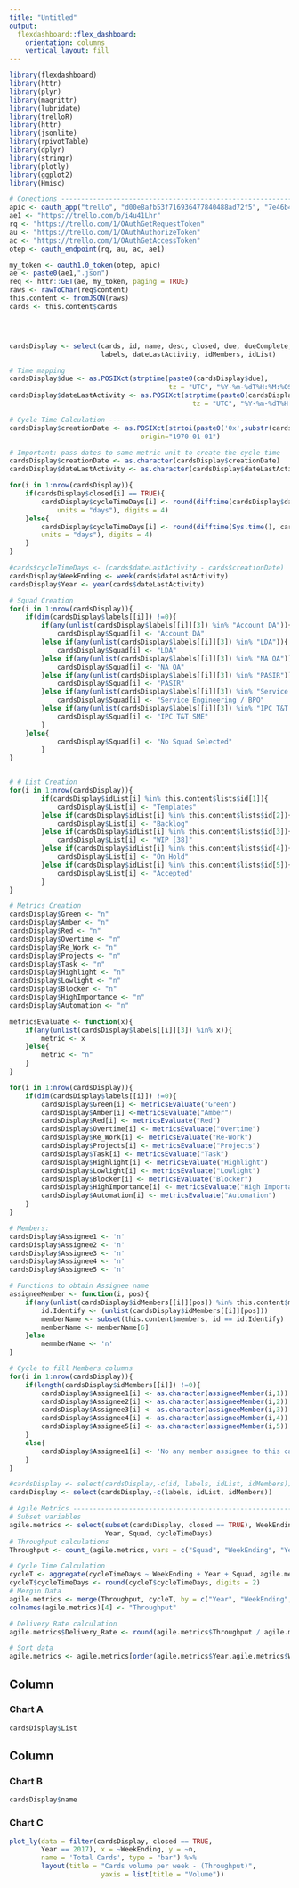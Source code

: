 ```yaml
---
title: "Untitled"
output: 
  flexdashboard::flex_dashboard:
    orientation: columns
    vertical_layout: fill
---
```


```r
library(flexdashboard)
library(httr)
library(plyr)
library(magrittr)
library(lubridate)
library(trelloR)
library(httr)
library(jsonlite)
library(rpivotTable)
library(dplyr)
library(stringr)
library(plotly)
library(ggplot2)
library(Hmisc)

# Conections --------------------------------------------------------------
apic <- oauth_app("trello", "d00e8afb53f716936477840488ad72f5", "7e46b4cff5903e5c74d88cc26fa262a1b347edacfabe7b95157f6ca52c67aa7f")
ae1 <- "https://trello.com/b/i4u41Lhr"
rq <- "https://trello.com/1/OAuthGetRequestToken"
au <- "https://trello.com/1/OAuthAuthorizeToken"
ac <- "https://trello.com/1/OAuthGetAccessToken"
otep <- oauth_endpoint(rq, au, ac, ae1)

my_token <- oauth1.0_token(otep, apic)
ae <- paste0(ae1,".json")
req <- httr::GET(ae, my_token, paging = TRUE)
raws <- rawToChar(req$content)
this.content <- fromJSON(raws)
cards <- this.content$cards




cardsDisplay <- select(cards, id, name, desc, closed, due, dueComplete,
                       labels, dateLastActivity, idMembers, idList)

# Time mapping
cardsDisplay$due <- as.POSIXct(strptime(paste0(cardsDisplay$due), 
                                        tz = "UTC", "%Y-%m-%dT%H:%M:%OSZ"))-(6*3600)
cardsDisplay$dateLastActivity <- as.POSIXct(strptime(paste0(cardsDisplay$dateLastActivity), 
                                              tz = "UTC", "%Y-%m-%dT%H:%M:%OSZ"))-(6*3600)

# Cycle Time Calculation ----------------------------------------
cardsDisplay$creationDate <- as.POSIXct(strtoi(paste0('0x',substr(cards$id,1,8))), 
                                 origin="1970-01-01")

# Important: pass dates to same metric unit to create the cycle time
cardsDisplay$creationDate <- as.character(cardsDisplay$creationDate)
cardsDisplay$dateLastActivity <- as.character(cardsDisplay$dateLastActivity)

for(i in 1:nrow(cardsDisplay)){
    if(cardsDisplay$closed[i] == TRUE){
        cardsDisplay$cycleTimeDays[i] <- round(difftime(cardsDisplay$dateLastActivity[i], cardsDisplay$creationDate[i], 
            units = "days"), digits = 4)
    }else{
        cardsDisplay$cycleTimeDays[i] <- round(difftime(Sys.time(), cardsDisplay$creationDate[i], 
        units = "days"), digits = 4)
    }
}

#cards$cycleTimeDays <- (cards$dateLastActivity - cards$creationDate)
cardsDisplay$WeekEnding <- week(cards$dateLastActivity)
cardsDisplay$Year <- year(cards$dateLastActivity)

# Squad Creation
for(i in 1:nrow(cardsDisplay)){
    if(dim(cardsDisplay$labels[[i]]) !=0){
        if(any(unlist(cardsDisplay$labels[[i]][3]) %in% "Account DA")){
            cardsDisplay$Squad[i] <- "Account DA"
        }else if(any(unlist(cardsDisplay$labels[[i]][3]) %in% "LDA")){
            cardsDisplay$Squad[i] <- "LDA"
        }else if(any(unlist(cardsDisplay$labels[[i]][3]) %in% "NA QA")){
            cardsDisplay$Squad[i] <- "NA QA"
        }else if(any(unlist(cardsDisplay$labels[[i]][3]) %in% "PASIR")){
            cardsDisplay$Squad[i] <- "PASIR"
        }else if(any(unlist(cardsDisplay$labels[[i]][3]) %in% "Service Engineering / BPO")){
            cardsDisplay$Squad[i] <- "Service Engineering / BPO"
        }else if(any(unlist(cardsDisplay$labels[[i]][3]) %in% "IPC T&T SME")){
            cardsDisplay$Squad[i] <- "IPC T&T SME"
        }
    }else{
            cardsDisplay$Squad[i] <- "No Squad Selected"
        }
}


# # List Creation
for(i in 1:nrow(cardsDisplay)){
        if(cardsDisplay$idList[i] %in% this.content$lists$id[1]){
            cardsDisplay$List[i] <- "Templates"
        }else if(cardsDisplay$idList[i] %in% this.content$lists$id[2]){
            cardsDisplay$List[i] <- "Backlog"
        }else if(cardsDisplay$idList[i] %in% this.content$lists$id[3]){
            cardsDisplay$List[i] <- "WIP [38]"
        }else if(cardsDisplay$idList[i] %in% this.content$lists$id[4]){
            cardsDisplay$List[i] <- "On Hold"
        }else if(cardsDisplay$idList[i] %in% this.content$lists$id[5]){
            cardsDisplay$List[i] <- "Accepted"
        }
}

# Metrics Creation
cardsDisplay$Green <- "n"
cardsDisplay$Amber <- "n"
cardsDisplay$Red <- "n"
cardsDisplay$Overtime <- "n"
cardsDisplay$Re_Work <- "n"
cardsDisplay$Projects <- "n"
cardsDisplay$Task <- "n"
cardsDisplay$Highlight <- "n"
cardsDisplay$Lowlight <- "n"
cardsDisplay$Blocker <- "n"
cardsDisplay$HighImportance <- "n"
cardsDisplay$Automation <- "n"

metricsEvaluate <- function(x){
    if(any(unlist(cardsDisplay$labels[[i]][3]) %in% x)){
        metric <- x
    }else{
        metric <- "n"
    }
}

for(i in 1:nrow(cardsDisplay)){
    if(dim(cardsDisplay$labels[[i]]) !=0){
        cardsDisplay$Green[i] <- metricsEvaluate("Green")
        cardsDisplay$Amber[i] <-metricsEvaluate("Amber")
        cardsDisplay$Red[i] <- metricsEvaluate("Red")
        cardsDisplay$Overtime[i] <- metricsEvaluate("Overtime")
        cardsDisplay$Re_Work[i] <- metricsEvaluate("Re-Work")
        cardsDisplay$Projects[i] <- metricsEvaluate("Projects")
        cardsDisplay$Task[i] <- metricsEvaluate("Task")
        cardsDisplay$Highlight[i] <- metricsEvaluate("Highlight")
        cardsDisplay$Lowlight[i] <- metricsEvaluate("Lowlight")
        cardsDisplay$Blocker[i] <- metricsEvaluate("Blocker")
        cardsDisplay$HighImportance[i] <- metricsEvaluate("High Importance")
        cardsDisplay$Automation[i] <- metricsEvaluate("Automation")
    }
}

# Members:
cardsDisplay$Assignee1 <- 'n'
cardsDisplay$Assignee2 <- 'n'
cardsDisplay$Assignee3 <- 'n'
cardsDisplay$Assignee4 <- 'n'
cardsDisplay$Assignee5 <- 'n'

# Functions to obtain Assignee name
assigneeMember <- function(i, pos){
    if(any(unlist(cardsDisplay$idMembers[[i]][pos]) %in% this.content$members$id)){
        id.Identify <- (unlist(cardsDisplay$idMembers[[i]][pos]))
        memberName <- subset(this.content$members, id == id.Identify)
        memberName <- memberName[6]
    }else
        memmberName <- 'n'
}

# Cycle to fill Members columns
for(i in 1:nrow(cardsDisplay)){
    if(length(cardsDisplay$idMembers[[i]]) !=0){
        cardsDisplay$Assignee1[i] <- as.character(assigneeMember(i,1))
        cardsDisplay$Assignee2[i] <- as.character(assigneeMember(i,2))
        cardsDisplay$Assignee3[i] <- as.character(assigneeMember(i,3))
        cardsDisplay$Assignee4[i] <- as.character(assigneeMember(i,4))
        cardsDisplay$Assignee5[i] <- as.character(assigneeMember(i,5))
    }
    else{
        cardsDisplay$Assignee1[i] <- 'No any member assignee to this card'
    }
}

#cardsDisplay <- select(cardsDisplay,-c(id, labels, idList, idMembers))
cardsDisplay <- select(cardsDisplay,-c(labels, idList, idMembers))

# Agile Metrics -----------------------------------------------------------
# Subset variables
agile.metrics <- select(subset(cardsDisplay, closed == TRUE), WeekEnding, 
                        Year, Squad, cycleTimeDays)
# Throughput calculations
Throughput <- count_(agile.metrics, vars = c("Squad", "WeekEnding", "Year"))

# Cycle Time Calculation
cycleT <- aggregate(cycleTimeDays ~ WeekEnding + Year + Squad, agile.metrics, mean)
cycleT$cycleTimeDays <- round(cycleT$cycleTimeDays, digits = 2)
# Mergin Data
agile.metrics <- merge(Throughput, cycleT, by = c("Year", "WeekEnding", "Squad"))
colnames(agile.metrics)[4] <- "Throughput"

# Delivery Rate calculation
agile.metrics$Delivery_Rate <- round(agile.metrics$Throughput / agile.metrics$cycleTimeDays, digits = 2)

# Sort data
agile.metrics <- agile.metrics[order(agile.metrics$Year,agile.metrics$WeekEnding, agile.metrics$Squad),]

```

Column {data-width=650}
-----------------------------------------------------------------------

### Chart A

```r
cardsDisplay$List
```

Column {data-width=350}
-----------------------------------------------------------------------

### Chart B

```r
cardsDisplay$name
```

### Chart C

```r
plot_ly(data = filter(cardsDisplay, closed == TRUE, 
        Year == 2017), x = ~WeekEnding, y = ~n,
        name = 'Total Cards', type = "bar") %>%
        layout(title = "Cards volume per week - (Throughput)",
                       yaxis = list(title = "Volume"))
```


